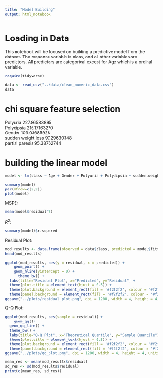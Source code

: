 ```yaml
---
title: "Model Building"
output: html_notebook
---
```


# Loading in Data

This notebook will be focused on building a predictive model from the dataset. The response variable is class, and all other variables are predictors. All predictors are categorical except for Age which is a ordinal variable.

```r
require(tidyverse)

data <- read_csv("../data/clean_numeric_data.csv")
data
```

# chi square feature selection


Polyuria	227.86583895			
Polydipsia	216.17163270			
Gender	103.03685928			
sudden weight loss	97.29630348			
partial paresis	95.38762744	

# building the linear model

```r
model <- lm(class ~ Age + Gender + Polyuria + Polydipsia + sudden.weight.loss + partial.paresis, data=data)

summary(model)
par(mfrow=c(2,2))
plot(model)
```
MSPE:

```r
mean(model$residual^2)
```


$R^2$:

```r
summary(model)$r.squared 
```


Residual Plot:

```r
mod_results <- data.frame(observed = data$class, predicted = model$fitted.values, residual = model$residuals)
head(mod_results)
```

```r
ggplot(mod_results, aes(y = residual, x = predicted)) + 
    geom_point() + 
    geom_hline(yintercept = 0) +
      theme_bw() +
  labs(title="Residual Plot", x="Predicted", y="Residual") +
  theme(plot.title = element_text(hjust = 0.5)) +
  theme(plot.background = element_rect(fill = '#f2f2f2', colour = '#f2f2f2')) +
  theme(panel.background = element_rect(fill = '#f2f2f2', colour = '#f2f2f2'))
ggsave("../plots/residual_plot.png", dpi = 1200, width = 4, height = 4, units = "in")
```


Q-Q Plot:
```r
ggplot(mod_results, aes(sample = residual)) + 
    geom_qq()+
  geom_qq_line() +
  theme_bw() +
  labs(title="Q-Q Plot", x="Theoretical Quantile", y="Sample Quantile") +
  theme(plot.title = element_text(hjust = 0.5)) +
  theme(plot.background = element_rect(fill = '#f2f2f2', colour = '#f2f2f2')) +
  theme(panel.background = element_rect(fill = '#f2f2f2', colour = '#f2f2f2'))
ggsave("../plots/qq_plot.png", dpi = 1200, width = 4, height = 4, units = "in")
```


```r
mean_res <- mean(mod_results$residual)
sd_res <- sd(mod_results$residual)
print(c(mean_res, sd_res))
```
